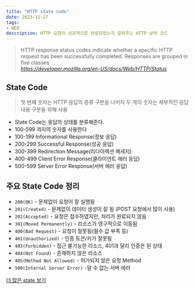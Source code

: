 ```yaml
---
title: "HTTP state code"
date: 2023-11-27
tags: 
- WEB
description: HTTP 요청이 성공적으로 완료되었는지 알려주는 HTTP 상태 코드
---
```

> HTTP response status codes indicate whether a specific HTTP request has been successfully completed. Responses are grouped in five classes  
<cite>https://developer.mozilla.org/en-US/docs/Web/HTTP/Status</cite>
## State Code
> 첫 번째 숫자는 HTTP 응답의 종류 구분을 나머지 두 개의 숫자는 세부적인 응답 내용 구분을 위해 사용
- State Code는 응답의 상태를 분류해준다.
- 100-599 까지의 숫자를 사용한다
- 100-199 Informational Response(정보 응답)
- 200-299 Successful Response(성공 응답)
- 300-399 Redirection Message(리다이렉션 메세지)
- 400-499 Client Error Response(클라이언트 에러 응답)
- 500-599 Server Error Response(서버 에러 응답)

## 주요 State Code 정리
- `200(OK)` - 문제없이 요청이 잘 실행됨
- `201(Created)` - 문제없이 데이터 생성이 잘 됨 (POST 요청에서 많이 사용)
- `202(Accepted)` - 요청은 접수하였지만, 처리가 완료되지 않음
- `301(Moved Permanently)` - 리소스가 영구적으로 이동됨
- `400(Bad Request)` - 요청이 잘못됨(필수 값 부족 등)
- `401(Unauthorized)` - 인증 토큰/키가 잘못됨
- `403(Forbidden)` - 접근 불가능한 리소스, 401과 달리 인증은 된 상태
- `404(Not Found)` - 존재하지 않은 리소스
- `405(Method Not Allowed)` - 허가되지 않은 요청 Method
- `500(Internal Server Error)` -알 수 없는 서버 에러

<a href="https://developer.mozilla.org/en-US/docs/Web/HTTP/Status#information_responses" target="_blank">더 많은 state 보기</a>